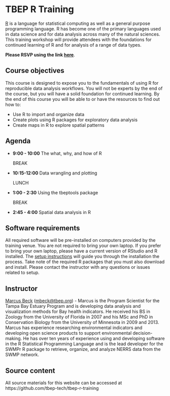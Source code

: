 # TBEP R Training

[R](https://www.r-project.org/) is a language for statistical computing as well as a general purpose programming language. R has become one of the primary languages used in data science and for data analysis across many of the natural sciences. This training workshop will provide attendees with the foundations for continued learning of R and for analysis of a range of data types. 

__Please RSVP using the link [here](https://forms.gle/43XsiT5JdPfk59iW7)__.

## Course objectives

This course is designed to expose you to the fundamentals of using R for reproducible data analysis workflows.  You will not be experts by the end of the course, but you will have a solid foundation for continued learning.  By the end of this course you will be able to or have the resources to find out how to:

* Use R to import and organize data
* Create plots using R packages for exploratory data analysis
* Create maps in R to explore spatial patterns

## Agenda

* __9:00 - 10:00__ The what, why, and how of R
  
  BREAK
  
* __10:15-12:00__ Data wrangling and plotting

  LUNCH
  
* __1:00 - 2:30__ Using the tbeptools package

  BREAK
  
* __2:45 - 4:00__ Spatial data analysis in R

## Software requirements

All required software will be pre-installed on computers provided by the training venue.  You are not required to bring your own laptop.  If you prefer to bring your own laptop, please have a current version of RStudio and R installed. The [setup instructions](setup.html) will guide you through the installation the process.  Take note of the required R packages that you must also download and install.  Please contact the instructor with any questions or issues related to setup.  

## Instructor

[Marcus Beck](https://fawda123.github.io/CV/Beck_CV.pdf) ([mbeck@tbep.org](mailto:mbeck@tbep.org)) - Marcus is the Program Scientist for the Tampa Bay Estuary Program and is developing data analysis and visualization methods for Bay health indicators.  He received his BS in Zoology from the University of Florida in 2007 and his MSc and PhD in Conservation Biology from the University of Minnesota in 2009 and 2013. Marcus has experience researching environmental indicators and developing open science products to support environmental decision-making.  He has over ten years of experience using and developing software in the R Statistical Programming Language and is the lead developer for the SWMPr R package to retrieve, organize, and analyze NERRS data from the SWMP network.

## Source content

All source materials for this website can be accessed at https://github.com/tbep-tech/tbep-r-training

